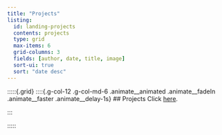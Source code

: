 ```yaml
---
title: "Projects" 
listing: 
  id: landing-projects
  contents: projects   
  type: grid
  max-items: 6
  grid-columns: 3   
  fields: [author, date, title, image]   
  sort-ui: true   
  sort: "date desc" 
---
```


:::::{.grid} ::::{.g-col-12 .g-col-md-6 .animate\_\_animated .animate\_\_fadeIn .animate\_\_faster .animate\_\_delay-1s} \## Projects Click [here](projects/ols/index.html).

::: {#landing-projects}
:::
:::

:::::
